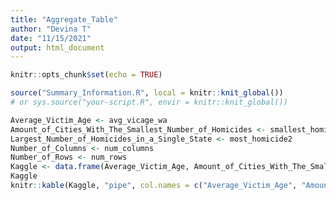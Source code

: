 ---
title: "Aggregate_Table"
author: "Devina T"
date: "11/15/2021"
output: html_document
---

```{r setup, include=FALSE}
knitr::opts_chunk$set(echo = TRUE)
```

```{r, include=FALSE}
source("Summary_Information.R", local = knitr::knit_global())
# or sys.source("your-script.R", envir = knitr::knit_global())
```

```{r}

Average_Victim_Age <- avg_vicage_wa
Amount_of_Cities_With_The_Smallest_Number_of_Homicides <- smallest_homicide
Largest_Number_of_Homicides_in_a_Single_State <- most_homicide2
Number_of_Columns <- num_columns
Number_of_Rows <- num_rows
Kaggle <- data.frame(Average_Victim_Age, Amount_of_Cities_With_The_Smallest_Number_of_Homicides, Largest_Number_of_Homicides_in_a_Single_State, Number_of_Columns, Number_of_Rows)
Kaggle
knitr::kable(Kaggle, "pipe", col.names = c("Average_Victim_Age", "Amount_of_Cities_With_The_Smallest_Number_of_Homicides", "Largest_Number_of_Homicides_in_a_Single_State", "Number_of_Columns", "Number_of_Rows"), align = c("l", "c", "c", "c", "r"))
```

